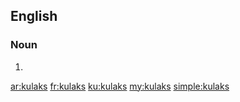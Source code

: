 ==English==

===Noun===
{{head|en|plural}}

# {{plural of|kulak|lang=en}}

[[ar:kulaks]]
[[fr:kulaks]]
[[ku:kulaks]]
[[my:kulaks]]
[[simple:kulaks]]